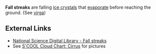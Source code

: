'''Fall streaks''' are falling [[ice crystals]] that [[evaporate]] before reaching the ground. (See [[virga]]) 

==External Links==
* [http://www.nsdl.arm.gov/Library/glossary.shtml#fall_streaks National Science Digital Library - Fall streaks]
* See [http://asd-www.larc.nasa.gov/SCOOL/Clouds/cirrus.html S'COOL Cloud Chart: Cirrus] for pictures